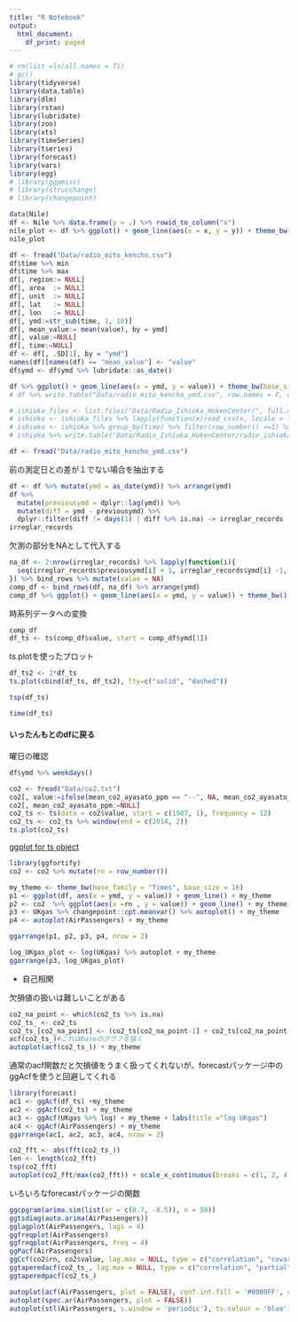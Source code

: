 ```yaml
---
title: "R Notebook"
output:
  html_document:
    df_print: paged
---
```


```r
# rm(list =ls(all.names = T))
# gc()
library(tidyverse)
library(data.table)
library(dlm)
library(rstan)
library(lubridate)
library(zoo)
library(xts)
library(timeSeries)
library(tseries)
library(forecast)
library(vars)
library(egg)
# library(ggpmisc)
# library(strucchange)
# library(changepoint)

```


```r
data(Nile)
df <- Nile %>% data.frame(y = .) %>% rowid_to_column("x")
nile_plot <- df %>% ggplot() + geom_line(aes(x = x, y = y)) + theme_bw(base_family = "Times", base_size = 16)
nile_plot
```

```r
df <- fread("Data/radio_mito_kencho.csv")
df$time %>% min
df$time %>% max
df[, region:= NULL]
df[, area  := NULL]
df[, unit  := NULL]
df[, lat   := NULL]
df[, lon   := NULL] 
df[, ymd:=str_sub(time, 1, 10)]
df[, mean_value:= mean(value), by = ymd]
df[, value:=NULL]
df[, time:=NULL]
df <- df[, .SD[1], by = "ymd"]
names(df)[names(df) == "mean_value"] <- "value"
df$ymd <- df$ymd %>% lubridate::as_date()

df %>% ggplot() + geom_line(aes(x = ymd, y = value)) + theme_bw(base_size = 16, base_family = "Times")
# df %>% write.table("Data/radio_mito_kencho_ymd.csv", row.names = F, col.names = T, sep = ",", quote = F)
```

```r
# ishioka_files <- list.files("Data/Radio_Ishioka_HokenCenter/", full.names = T)
# ishioka <- ishioka_files %>% lapply(function(x)read_csv(x, locale = locale(encoding = "CP932"), col_names = names(df))[, 1:7]) %>% bind_rows
# ishioka <- ishioka %>% group_by(time) %>% filter(row_number() ==1) %>% ungroup %>% arrange(time) 
# ishioka %>% write.table("Data/Radio_Ishioka_HokenCenter/radio_ishioka_hoken.csv", col.names = T, row.names = F, sep = ",", fileEncoding = "UTF-8", quote = F)
```

```r
df <- fread("Data/radio_mito_kencho_ymd.csv")
```

前の測定日との差が１でない場合を抽出する
```r
df <- df %>% mutate(ymd = as_date(ymd)) %>% arrange(ymd)
df %>% 
  mutate(previousymd = dplyr::lag(ymd)) %>% 
  mutate(diff = ymd - previousymd) %>% 
  dplyr::filter(diff != days(1) | diff %>% is.na) -> irreglar_records
irreglar_records

```

欠測の部分をNAとして代入する
```r
na_df <- 2:nrow(irreglar_records) %>% lapply(function(i){
  seq(irreglar_records$previousymd[i] + 1, irreglar_records$ymd[i] -1, 1) %>% data.frame(ymd = .)
}) %>% bind_rows %>% mutate(value = NA)
comp_df <- bind_rows(df, na_df) %>% arrange(ymd)
comp_df %>% ggplot() + geom_line(aes(x = ymd, y = value)) + theme_bw()

```

時系列データへの変換
```r
comp_df
df_ts <- ts(comp_df$value, start = comp_df$ymd[1])
```

ts.plotを使ったプロット
```r
df_ts2 <- 2*df_ts
ts.plot(cbind(df_ts, df_ts2), lty=c("solid", "dashed"))
```

```r
tsp(df_ts)
```

```r
time(df_ts)
```

#### いったんもとのdfに戻る
曜日の確認
```r
df$ymd %>% weekdays()
```

```r
co2 <- fread("Data/co2.txt") 
co2[, value:=ifelse(mean_co2_ayasato_ppm == "--", NA, mean_co2_ayasato_ppm) %>% as.numeric]
co2[, mean_co2_ayasato_ppm:=NULL]
co2_ts <- ts(data = co2$value, start = c(1987, 1), frequency = 12)
co2_ts <- co2_ts %>% window(end = c(2014, 2))
ts.plot(co2_ts)
```


[ggplot for ts object](http://www.sthda.com/english/articles/32-r-graphics-essentials/128-plot-time-series-data-using-ggplot/)

```r
library(ggfortify)
co2 <- co2 %>% mutate(rn = row_number()) 

my_theme <- theme_bw(base_family = "Times", base_size = 16)
p1 <- ggplot(df, aes(x = ymd, y = value)) + geom_line() + my_theme
p2 <- co2  %>% ggplot(aes(x =rn , y = value)) + geom_line() + my_theme
p3 <- UKgas %>% changepoint::cpt.meanvar() %>% autoplot() + my_theme
p4 <- autoplot(AirPassengers) + my_theme

ggarrange(p1, p2, p3, p4, nrow = 2)
```


```r
log_UKgas_plot <- log(UKgas) %>% autoplot + my_theme
ggarrange(p3, log_UKgas_plot)
```

+ 自己相関

欠損値の扱いは難しいことがある
```r
co2_na_point <- which(co2_ts %>% is.na)
co2_ts_ <- co2_ts
co2_ts_[co2_na_point] <- (co2_ts[co2_na_point-1] + co2_ts[co2_na_point +1])/2
acf(co2_ts_)#これはbaseのグラフを描く
autoplot(acf(co2_ts_)) + my_theme
```

通常のacf関数だと欠損値をうまく扱ってくれないが、forecastパッケージ中のggAcfを使うと回避してくれる
```r
library(forecast)
ac1 <- ggAcf(df_ts) +my_theme
ac2 <- ggAcf(co2_ts) + my_theme
ac3 <- ggAcf(UKgas %>% log) + my_theme + labs(title ="log UKgas")
ac4 <- ggAcf(AirPassengers) + my_theme
ggarrange(ac1, ac2, ac3, ac4, nrow = 2)
```

```r
co2_fft <- abs(fft(co2_ts_))
len <- length(co2_fft)
tsp(co2_fft) 
autoplot(co2_fft/max(co2_fft)) + scale_x_continuous(breaks = c(1, 2, 4, 12))

```

いろいろなforecastパッケージの関数
```r
ggcpgram(arima.sim(list(ar = c(0.7, -0.5)), n = 50))
ggtsdiag(auto.arima(AirPassengers))
gglagplot(AirPassengers, lags = 4)
ggfreqplot(AirPassengers)
ggfreqplot(AirPassengers, freq = 4)
ggPacf(AirPassengers)
ggCcf(co2$rn, co2$value, lag.max = NULL, type = c("correlation", "covariance"))
ggtaperedacf(co2_ts_, lag.max = NULL, type = c("correlation", "partial"), calc.ci = TRUE, level = 95, nsim = 100)
ggtaperedpacf(co2_ts_)

```

```r
autoplot(acf(AirPassengers, plot = FALSE), conf.int.fill = '#0000FF', conf.int.value = 0.8, conf.int.type = 'ma')
autoplot(spec.ar(AirPassengers, plot = FALSE))
autoplot(stl(AirPassengers, s.window = 'periodic'), ts.colour = 'blue')

```

```r

```

```r

```

